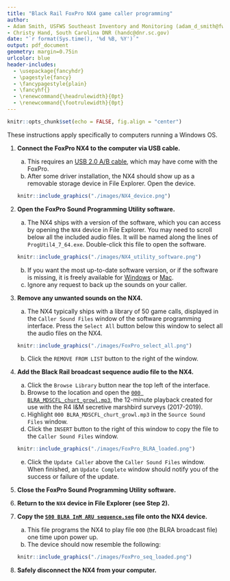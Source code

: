 ```yaml
---
title: "Black Rail FoxPro NX4 game caller programming"
author: 
- Adam Smith, USFWS Southeast Inventory and Monitoring (adam_d_smith@fws.gov)
- Christy Hand, South Carolina DNR (handc@dnr.sc.gov)
date: "`r format(Sys.time(), '%d %B, %Y')`"
output: pdf_document
geometry: margin=0.75in
urlcolor: blue
header-includes:
  - \usepackage{fancyhdr}
  - \pagestyle{fancy}
  - \fancypagestyle{plain}
  - \fancyhf{}
  - \renewcommand{\headrulewidth}{0pt}
  - \renewcommand{\footrulewidth}{0pt}
---
```


```r
knitr::opts_chunk$set(echo = FALSE, fig.align = "center")
```

\fontsize{12}{14}
\selectfont

These instructions apply specifically to computers running a Windows OS.

1. **Connect the FoxPro NX4 to the computer via USB cable.**
    a. This requires an [USB 2.0 A/B cable](https://www.gofoxpro.com/products/accessories/cables/usb-2-0-ab-cable), which may have come with the FoxPro.
    b. After some driver installation, the NX4 should show up as a removable storage device in File Explorer. Open the device.
    
    ```r
    knitr::include_graphics("./images/NX4_device.png")
    ```
    
1. **Open the FoxPro Sound Programming Utility software.**
    a. The NX4 ships with a version of the software, which you can access by opening the `NX4` device in File Explorer. You may need to scroll below all the included audio files. It will be named along the lines of `ProgUtil4_7_64.exe`. Double-click this file to open the software.
    
    ```r
    knitr::include_graphics("./images/NX4_utility_software.png")
    ```
    
    b. If you want the most up-to-date software version, or if the software is missing, it is freely available for [Windows](https://www.gofoxpro.com/service/windows-software) or [Mac](https://www.gofoxpro.com/service/mac-software).
    c. Ignore any request to back up the sounds on your caller.
    
1. **Remove any unwanted sounds on the NX4.**
    a. The NX4 typically ships with a library of 50 game calls, displayed in the `Caller Sound Files` window of the software programming interface. Press the `Select All` button below this window to select all the audio files on the NX4.
    
    ```r
    knitr::include_graphics("./images/FoxPro_select_all.png")
    ```
    
    b. Click the `REMOVE FROM LIST` button to the right of the window.
    
1. **Add the Black Rail broadcast sequence audio file to the NX4.**
    a. Click the `Browse Library` button near the top left of the interface.
    b. Browse to the location and open the [`000 BLRA_MDSCFL_churt_growl.mp3`](https://drive.google.com/open?id=1Ljx7doDjYVw4LIBGZgC3R3eWqWlG8VI0), the 12-minute playback created for use with the R4 I&M secretive marshbird surveys (2017-2019).
    c. Highlight `000 BLRA_MDSCFL_churt_growl.mp3` in the `Source Sound Files` window.
    d. Click the `INSERT` button to the right of this window to copy the file to the `Caller Sound Files` window.
    
    ```r
    knitr::include_graphics("./images/FoxPro_BLRA_loaded.png")
    ```
    
    e. Click the `Update Caller` above the `Caller Sound Files` window. When finished, an `Update Complete` window should notify you of the success or failure of the update.
    
1. **Close the FoxPro Sound Programming Utility software.**

1. **Return to the `NX4` device in File Explorer (see Step 2).**

1. **Copy the [`S00 BLRA InM ARU sequence.seq`](https://drive.google.com/open?id=1Hhlx8MALwz-lNjGXGdMfNC0A2dx3BLVj) file onto the NX4 device.**
    a. This file programs the NX4 to play file `000` (the BLRA broadcast file) one time upon power up.
    b. The device should now resemble the following:
    
    ```r
    knitr::include_graphics("./images/FoxPro_seq_loaded.png")
    ```
    
1. **Safely disconnect the NX4 from your computer.**